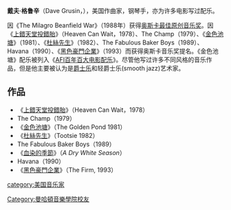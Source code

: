 {{noteTA
|G1=Movie}}
{{藝人
|name = 戴夫·格鲁辛<br />Dave Grusin
|type = 作曲家
|image = Dave_Grusin.jpg
|caption = 攝者為[[Andy_Ihnatko|Andy Ihnatko]]
|birthdate = {{Birth date and age|1934|06|26}}
|birthplace = [[Littleton,_Colorado|Littleton, Colorado]]
|occupation = [[電影配樂|電影配樂]]
}}
'''戴夫·格鲁辛'''（Dave Grusin，{{bd|1934年|6月26日|||Grusin, Dave}}），美国作曲家，钢琴手，亦为许多电影写过配乐。

因《The Milagro Beanfield War》（1988年）获得[[奥斯卡最佳原创音乐奖|奥斯卡最佳原创音乐奖]]。因《[[上錯天堂投錯胎|上錯天堂投錯胎]]》（Heaven Can Wait，1978）、The Champ（1979）、《[[金色池塘|金色池塘]]》（1981）、《[[杜絲先生|杜絲先生]]》（1982）、The Fabulous Baker Boys（1989）、Havana（1990）、《[[黑色豪門企業|黑色豪門企業]]》（1993）而获得奥斯卡音乐奖提名。《金色池塘》配乐被列入《[[AFI百年百大电影配乐|AFI百年百大电影配乐]]》。尽管他写过许多不同风格的音乐作品，但是他主要被认为是[[爵士乐|爵士乐]]和轻爵士乐(smooth jazz)艺术家。

==作品==
*《[[上錯天堂投錯胎|上錯天堂投錯胎]]》（Heaven Can Wait，1978）
* The Champ（1979）
* 《[[金色池塘|金色池塘]]》（The Golden Pond 1981）
*《[[杜絲先生|杜絲先生]]》（Tootsie 1982）
* The Fabulous Baker Boys（1989）
*《[[血染的季節|血染的季節]]》（''A Dry White Season''）
* Havana（1990）
*《[[黑色豪門企業|黑色豪門企業]]》（The Firm, 1993）

{{奧斯卡最佳原創音樂獎}}
{{Authority control}}
{{DEFAULTSORT:Grusin, Dave}}
[[category:美国音乐家|category:美国音乐家]]
[[Category:曼哈頓音樂學院校友|Category:曼哈頓音樂學院校友]]